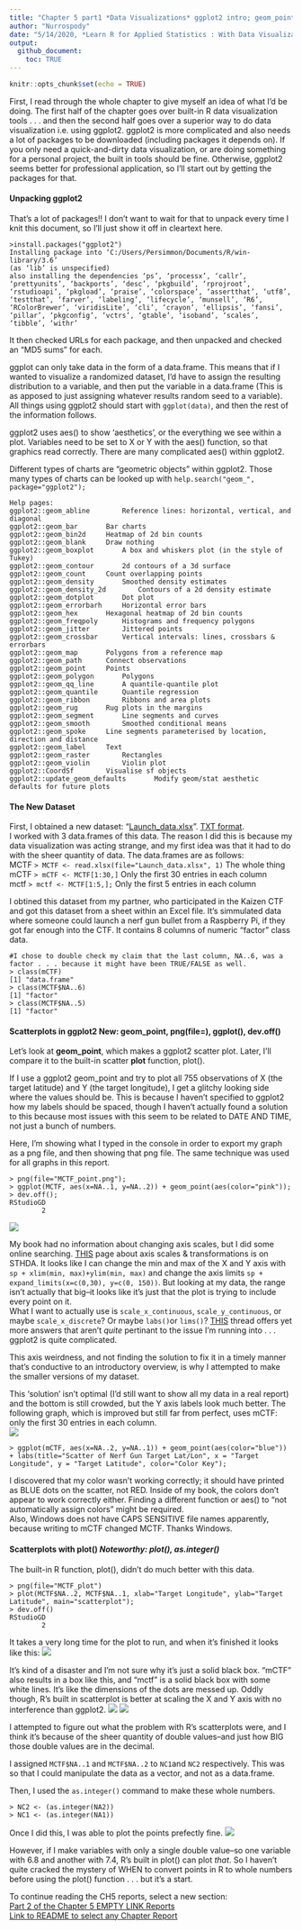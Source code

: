 ```yaml
---
title: "Chapter 5 part1 *Data Visualizations* ggplot2 intro; geom_point; plot()"
author: "Nurrospody"
date: "5/14/2020, *Learn R for Applied Statistics : With Data Visualizations, Regressions, and Statistics*"
output:
  github_document:
    toc: TRUE
---
```


```r
knitr::opts_chunk$set(echo = TRUE)
```

First, I read through the whole chapter to give myself an idea of what I'd be doing.  The first half of the chapter goes over built-in R data visualization tools . . . and then the second half goes over a superior way to do data visualization i.e. using ggplot2.  ggplot2 is more complicated and also needs a lot of packages to be downloaded (including packages it depends on).  If you only need a quick-and-dirty data visualization, or are doing something for a personal project, the built in tools should be fine.  Otherwise, ggplot2 seems better for professional application, so I'll start out by getting the packages for that.

#### Unpacking ggplot2  

That's a lot of packages!!  I don't want to wait for that to unpack every time I knit this document, so I'll just show it off in cleartext here.
```
>install.packages("ggplot2")
Installing package into ‘C:/Users/Persimmon/Documents/R/win-library/3.6’
(as ‘lib’ is unspecified)
also installing the dependencies ‘ps’, ‘processx’, ‘callr’, ‘prettyunits’, ‘backports’, ‘desc’, ‘pkgbuild’, ‘rprojroot’, ‘rstudioapi’, ‘pkgload’, ‘praise’, ‘colorspace’, ‘assertthat’, ‘utf8’, ‘testthat’, ‘farver’, ‘labeling’, ‘lifecycle’, ‘munsell’, ‘R6’, ‘RColorBrewer’, ‘viridisLite’, ‘cli’, ‘crayon’, ‘ellipsis’, ‘fansi’, ‘pillar’, ‘pkgconfig’, ‘vctrs’, ‘gtable’, ‘isoband’, ‘scales’, ‘tibble’, ‘withr’
``` 
It then checked URLs for each package, and then unpacked and checked an "MD5 sums" for each.

ggplot can only take data in the form of a data.frame.  This means that if I wanted to visualize a randomized dataset, I'd have to assign the resulting distribution to a variable, and then put the variable in a data.frame (This is as apposed to just assigning whatever results random seed to a variable).  
All things using ggplot2 should start with ```ggplot(data)```, and then the rest of the information follows.

ggplot2 uses aes() to show 'aesthetics', or the everything we see within a plot.  Variables need to be set to X or Y with the aes() function, so that graphics read correctly.  There are many complicated aes() within ggplot2.

Different types of charts are "geometric objects" within ggplot2.  Those many types of charts can be looked up with ```help.search("geom_", package="ggplot2");```

```
Help pages:
ggplot2::geom_abline		Reference lines: horizontal, vertical, and diagonal
ggplot2::geom_bar		Bar charts
ggplot2::geom_bin2d		Heatmap of 2d bin counts
ggplot2::geom_blank		Draw nothing
ggplot2::geom_boxplot		A box and whiskers plot (in the style of Tukey)
ggplot2::geom_contour		2d contours of a 3d surface
ggplot2::geom_count		Count overlapping points
ggplot2::geom_density		Smoothed density estimates
ggplot2::geom_density_2d		Contours of a 2d density estimate
ggplot2::geom_dotplot		Dot plot
ggplot2::geom_errorbarh		Horizontal error bars
ggplot2::geom_hex		Hexagonal heatmap of 2d bin counts
ggplot2::geom_freqpoly		Histograms and frequency polygons
ggplot2::geom_jitter		Jittered points
ggplot2::geom_crossbar		Vertical intervals: lines, crossbars & errorbars
ggplot2::geom_map		Polygons from a reference map
ggplot2::geom_path		Connect observations
ggplot2::geom_point		Points
ggplot2::geom_polygon		Polygons
ggplot2::geom_qq_line		A quantile-quantile plot
ggplot2::geom_quantile		Quantile regression
ggplot2::geom_ribbon		Ribbons and area plots
ggplot2::geom_rug		Rug plots in the margins
ggplot2::geom_segment		Line segments and curves
ggplot2::geom_smooth		Smoothed conditional means
ggplot2::geom_spoke		Line segments parameterised by location, direction and distance
ggplot2::geom_label		Text
ggplot2::geom_raster		Rectangles
ggplot2::geom_violin		Violin plot
ggplot2::CoordSf		Visualise sf objects
ggplot2::update_geom_defaults		Modify geom/stat aesthetic defaults for future plots
```
#### The New Dataset

First, I obtained a new dataset: "[Launch_data.xlsx](https://github.com/Nurrospody/SOURCE-Statistics-ILC/blob/master/data_sources/Launch_data.xlsx)".  [TXT format](https://github.com/Nurrospody/SOURCE-Statistics-ILC/blob/master/data_sources/MCTF.txt).  
I worked with 3 data.frames of this data.  The reason I did this is because my data visualization was acting strange, and my first idea was that it had to do with the sheer quantity of data.  The data.frames are as follows:  
MCTF ```> MCTF <- read.xlsx(file="Launch_data.xlsx", 1)``` The whole thing  
mCTF ```> mCTF <- MCTF[1:30,]``` Only the first 30 entries in each column  
mctf ```> mctf <- MCTF[1:5,];``` Only the first 5 entries in each column    

I obtined this dataset from my partner, who participated in the Kaizen CTF and got this dataset from a sheet within an Excel file.  It's simmulated data where someone could launch a nerf gun bullet from a Raspberry Pi, if they got far enough into the CTF.  It contains 8 columns of numeric "factor" class data.
```
#I chose to double check my claim that the last column, NA..6, was a factor . . . because it might have been TRUE/FALSE as well.
> class(mCTF)
[1] "data.frame"
> class(MCTF$NA..6)
[1] "factor"
> class(MCTF$NA..5)
[1] "factor"
```
#### Scatterplots in ggplot2 **New: geom_point, png(file=), ggplot(), dev.off()**

Let's look at **geom_point**, which makes a ggplot2 scatter plot.  Later, I'll compare it to the built-in scatter **plot** function, plot().

If I use a ggplot2 geom_point and try to plot all 755 observations of X (the target latitude) and Y (the target longitude), I get a glitchy looking side where the values should be.  This is because I haven't specified to ggplot2 how my labels should be spaced, though I haven't actually found a solution to this because most issues with this seem to be related to DATE AND TIME, not just a bunch of numbers.    

Here, I'm showing what I typed in the console in order to export my graph as a png file, and then showing that png file.  The same technique was used for all graphs in this report.
```
> png(file="MCTF_point.png");
> ggplot(MCTF, aes(x=NA..1, y=NA..2)) + geom_point(aes(color="pink"));
> dev.off();
RStudioGD 
        2 
```
![](../data_sources/MCTF_point.png)

My book had no information about changing axis scales, but I did some online searching.   [THIS](http://www.sthda.com/english/wiki/ggplot2-axis-scales-and-transformations) page about axis scales & transformations is on STHDA.  It looks like I can change the min and max of the X and Y axis with ```sp + xlim(min, max)+ylim(min, max)``` and change the axis limits ```sp + expand_limits(x=c(0,30), y=c(0, 150))```.  But looking at my data, the range isn't actually that big--it looks like it's just that the plot is trying to include every point on it.  
 What I want to actually use is ```scale_x_continuous```, ```scale_y_continuous```, or maybe ```scale_x_discrete```?  Or maybe ```labs()```or ```lims()```?   [THIS](https://stackoverflow.com/questions/14428887/overflowing-x-axis-ggplot2) thread offers yet more answers that aren't *quite* pertinant to the issue I'm running into . . . ggplot2 is quite complicated.

This axis weirdness, and not finding the solution to fix it in a timely manner that's conductive to an introductory overview, is why I attempted to make the smaller versions of my dataset.  

This 'solution' isn't optimal (I'd still want to show all my data in a real report) and the bottom is still crowded, but the Y axis labels look much better.  The following graph, which is improved but still far from perfect, uses mCTF: only the first 30 entries in each column.  
![](../data_sources/m2CTF_point.png)  

```
> ggplot(mCTF, aes(x=NA..2, y=NA..1)) + geom_point(aes(color="blue")) + labs(title="Scatter of Nerf Gun Target Lat/Lon", x = "Target Longitude", y = "Target Latitude", color="Color Key");
```
I discovered that my color wasn't working correctly; it should have printed as BLUE dots on the scatter, not RED.  Inside of my book, the colors don't appear to work correctly either.  Finding a different function or aes() to "not automatically assign colors" might be required.  
Also, Windows does not have CAPS SENSITIVE file names apparently, because writing to mCTF changed MCTF.  Thanks Windows.  

#### Scatterplots with plot() *Noteworthy: plot(), as.integer()*

The built-in R function, plot(), didn't do much better with this data.  
```
> png(file="MCTF_plot")
> plot(MCTF$NA..2, MCTF$NA..1, xlab="Target Longitude", ylab="Target Latitude", main="scatterplot");
> dev.off()
RStudioGD 
        2 
```
It takes a very long time for the plot to run, and when it's finished it looks like this:
![](../data_sources/MCTF_plot.png)

It's kind of a disaster and I'm not sure why it's just a solid black box.  "mCTF" also results in a box like this, and "mctf" is a solid black box with some white lines.  It's like the dimensions of the dots are messed up.  Oddly though, R's built in scatterplot is better at scaling the X and Y axis with no interference than ggplot2.
![](../data_sources/m2CTF_plot.png)
![](../data_sources/m3ctf_plot.png)

I attempted to figure out what the problem with R's scatterplots were, and I think it's because of the sheer quantity of double values--and just how BIG those double values are in the decimal.

I assigned ```MCTF$NA..1``` and ```MCTF$NA..2``` to ```NC1```and ```NC2``` respectively.  This was so that I could manipulate the data as a vector, and not as a data.frame.  

Then, I used the ```as.integer()``` command to make these whole numbers.
```
> NC2 <- (as.integer(NA2))
> NC1 <- (as.integer(NA1))

```
Once I did this, I was able to plot the points prefectly fine.
![](../data_sources/nctf_plot.png)  

However, if I make variables with only a single double value--so one variable with 6.8 and another with 7.4, R's built in plot() can plot *that*.  So I haven't quite cracked the mystery of WHEN to convert points in R to whole numbers before using the plot() function . . . but it's a start.


To continue reading the CH5 reports, select a new section:  
[Part 2 of the Chapter 5 EMPTY LINK
Reports](https://github.com/Nurrospody/SOURCE-Statistics-ILC/blob/master/Chapter%20Reports/CH5-part2.md)  
[Link to README to select any Chapter
Report](https://github.com/Nurrospody/SOURCE-Statistics-ILC/blob/master/README.md)